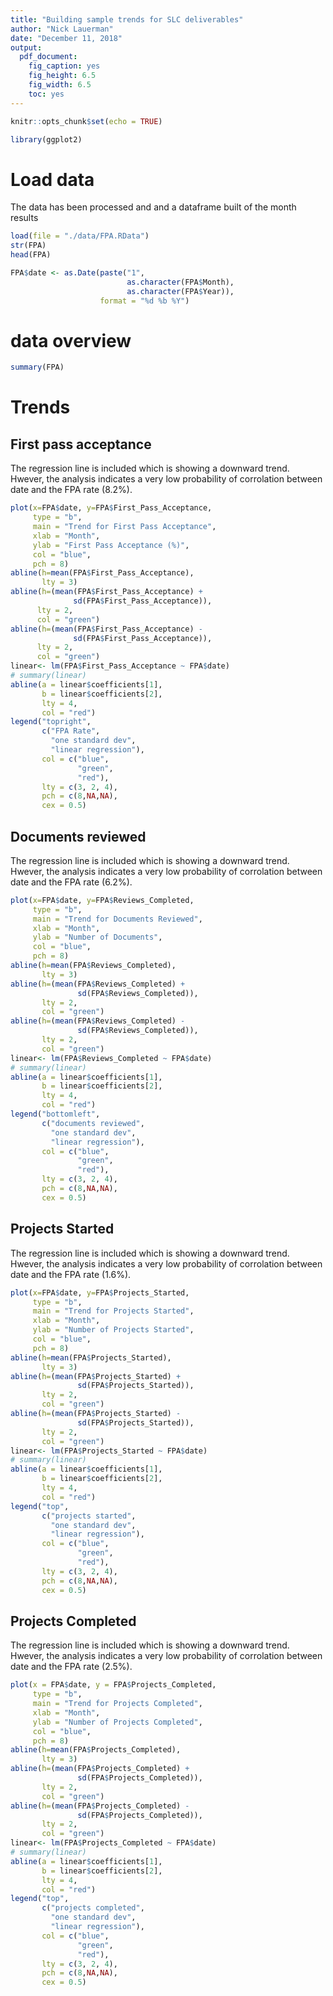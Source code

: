 ```yaml
---
title: "Building sample trends for SLC deliverables"
author: "Nick Lauerman"
date: "December 11, 2018"
output: 
  pdf_document: 
    fig_caption: yes
    fig_height: 6.5
    fig_width: 6.5
    toc: yes
---
```


```r
knitr::opts_chunk$set(echo = TRUE)
```


```r
library(ggplot2)
```

# Load data
The data has been processed and and a dataframe built of the month results
```r
load(file = "./data/FPA.RData")
str(FPA)
head(FPA)
```


```r
FPA$date <- as.Date(paste("1",
                          as.character(FPA$Month),
                          as.character(FPA$Year)), 
                    format = "%d %b %Y")
```

# data overview
```r
summary(FPA)
```

# Trends
## First pass acceptance
The regression line is included which is showing a downward trend.
Hwever, the analysis indicates a very low probability of corrolation between
date and the FPA rate (8.2%).

```r
plot(x=FPA$date, y=FPA$First_Pass_Acceptance, 
     type = "b",
     main = "Trend for First Pass Acceptance",
     xlab = "Month",
     ylab = "First Pass Acceptance (%)",
     col = "blue",
     pch = 8)
abline(h=mean(FPA$First_Pass_Acceptance),
       lty = 3)
abline(h=(mean(FPA$First_Pass_Acceptance) + 
              sd(FPA$First_Pass_Acceptance)), 
      lty = 2,
      col = "green")
abline(h=(mean(FPA$First_Pass_Acceptance) - 
              sd(FPA$First_Pass_Acceptance)), 
      lty = 2,
      col = "green")
linear<- lm(FPA$First_Pass_Acceptance ~ FPA$date)
# summary(linear)
abline(a = linear$coefficients[1],
       b = linear$coefficients[2],
       lty = 4,
       col = "red")
legend("topright",
       c("FPA Rate",
         "one standard dev",
         "linear regression"),
       col = c("blue",
               "green",
               "red"),
       lty = c(3, 2, 4),
       pch = c(8,NA,NA),
       cex = 0.5)
```

## Documents reviewed
The regression line is included which is showing a downward trend.
Hwever, the analysis indicates a very low probability of corrolation between
date and the FPA rate (6.2%).

```r
plot(x=FPA$date, y=FPA$Reviews_Completed,
     type = "b",
     main = "Trend for Documents Reviewed",
     xlab = "Month",
     ylab = "Number of Documents",
     col = "blue",
     pch = 8)
abline(h=mean(FPA$Reviews_Completed),
       lty = 3)
abline(h=(mean(FPA$Reviews_Completed) +
               sd(FPA$Reviews_Completed)),
       lty = 2,
       col = "green")
abline(h=(mean(FPA$Reviews_Completed) -
               sd(FPA$Reviews_Completed)),
       lty = 2,
       col = "green")
linear<- lm(FPA$Reviews_Completed ~ FPA$date)
# summary(linear)
abline(a = linear$coefficients[1],
       b = linear$coefficients[2],
       lty = 4,
       col = "red")
legend("bottomleft",
       c("documents reviewed",
         "one standard dev",
         "linear regression"),
       col = c("blue",
               "green",
               "red"),
       lty = c(3, 2, 4),
       pch = c(8,NA,NA),
       cex = 0.5)

```

## Projects Started
The regression line is included which is showing a downward trend.
Hwever, the analysis indicates a very low probability of corrolation between
date and the FPA rate (1.6%). 

```r
plot(x=FPA$date, y=FPA$Projects_Started,
     type = "b",
     main = "Trend for Projects Started",
     xlab = "Month",
     ylab = "Number of Projects Started",
     col = "blue",
     pch = 8)
abline(h=mean(FPA$Projects_Started),
       lty = 3)
abline(h=(mean(FPA$Projects_Started) +
               sd(FPA$Projects_Started)),
       lty = 2,
       col = "green")
abline(h=(mean(FPA$Projects_Started) -
               sd(FPA$Projects_Started)),
       lty = 2,
       col = "green")
linear<- lm(FPA$Projects_Started ~ FPA$date)
# summary(linear)
abline(a = linear$coefficients[1],
       b = linear$coefficients[2],
       lty = 4,
       col = "red")
legend("top",
       c("projects started",
         "one standard dev",
         "linear regression"),
       col = c("blue",
               "green",
               "red"),
       lty = c(3, 2, 4),
       pch = c(8,NA,NA),
       cex = 0.5)
```

## Projects Completed
The regression line is included which is showing a downward trend.
Hwever, the analysis indicates a very low probability of corrolation between
date and the FPA rate (2.5%). 

```r
plot(x = FPA$date, y = FPA$Projects_Completed,
     type = "b",
     main = "Trend for Projects Completed",
     xlab = "Month",
     ylab = "Number of Projects Completed",
     col = "blue",
     pch = 8)
abline(h=mean(FPA$Projects_Completed),
       lty = 3)
abline(h=(mean(FPA$Projects_Completed) +
               sd(FPA$Projects_Completed)),
       lty = 2,
       col = "green")
abline(h=(mean(FPA$Projects_Completed) -
               sd(FPA$Projects_Completed)),
       lty = 2,
       col = "green")
linear<- lm(FPA$Projects_Completed ~ FPA$date)
# summary(linear)
abline(a = linear$coefficients[1],
       b = linear$coefficients[2],
       lty = 4,
       col = "red")
legend("top",
       c("projects completed",
         "one standard dev",
         "linear regression"),
       col = c("blue",
               "green",
               "red"),
       lty = c(3, 2, 4),
       pch = c(8,NA,NA),
       cex = 0.5)

```


